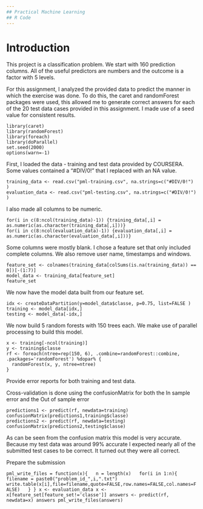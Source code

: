 ---
## Practical Machine Learning
## R Code
---

# Introduction
This project is a classification problem. We start with 160 prediction columns. All of the useful predictors are numbers and the outcome is a factor with 5 levels.

For this assignment, I analyzed the provided data to predict the manner in which the exercise was done. To do this, the caret and randomForest packages were used, this allowed me to generate correct answers for each of the 20 test data cases provided in this assignment. I made use of a seed value for consistent results. </br>

```library(Hmisc)
library(caret)
library(randomForest)
library(foreach)
library(doParallel)
set.seed(2000)
options(warn=-1)
```

First, I loaded the data - training and test data provided by COURSERA. Some values contained a "#DIV/0!" that I replaced with an NA value.</br>

```
training_data <- read.csv("pml-training.csv", na.strings=c("#DIV/0!") )
evaluation_data <- read.csv("pml-testing.csv", na.strings=c("#DIV/0!") )
```
I also made all columns to be numeric.
```
for(i in c(8:ncol(training_data)-1)) {training_data[,i] = as.numeric(as.character(training_data[,i]))}
for(i in c(8:ncol(evaluation_data)-1)) {evaluation_data[,i] = as.numeric(as.character(evaluation_data[,i]))}
```
Some columns were mostly blank. I chose a feature set that only included complete columns. We also remove user name, timestamps and windows.

```
feature_set <- colnames(training_data[colSums(is.na(training_data)) == 0])[-(1:7)]
model_data <- training_data[feature_set]
feature_set
```
We now have the model data built from our feature set.

```
idx <- createDataPartition(y=model_data$classe, p=0.75, list=FALSE )
training <- model_data[idx,]
testing <- model_data[-idx,]
```
We now build 5 random forests with 150 trees each. We make use of parallel processing to build this model. 

```registerDoParallel()
x <- training[-ncol(training)]
y <- training$classe
rf <- foreach(ntree=rep(150, 6), .combine=randomForest::combine, .packages='randomForest') %dopar% {
  randomForest(x, y, ntree=ntree) 
}
```

Provide error reports for both training and test data.

Cross-validation is done using the confusionMatrix for both the In sample error and the Out of sample error
```
predictions1 <- predict(rf, newdata=training)
confusionMatrix(predictions1,training$classe)
predictions2 <- predict(rf, newdata=testing)
confusionMatrix(predictions2,testing$classe)
```
As can be seen from the confusion matrix this model is very accurate. Because my test data was around 99% accurate I expected nearly all of the submitted test cases to be correct. It turned out they were all correct.

Prepare the submission

```
pml_write_files = function(x){
  n = length(x)
  for(i in 1:n){
    filename = paste0("problem_id_",i,".txt")
    write.table(x[i],file=filename,quote=FALSE,row.names=FALSE,col.names=FALSE)
  }
}
x <- evaluation_data
x <- x[feature_set[feature_set!='classe']]
answers <- predict(rf, newdata=x)
answers
pml_write_files(answers)```
